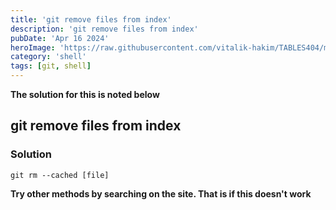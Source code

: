 ```yaml
---
title: 'git remove files from index'
description: 'git remove files from index'
pubDate: 'Apr 16 2024'
heroImage: 'https://raw.githubusercontent.com/vitalik-hakim/TABLES404/main/error_b/SHELL.jpg'
category: 'shell'
tags: [git, shell]
---
```


**The solution for this is noted below**

## git remove files from index

### Solution

```shell
git rm --cached [file]
```

**Try other methods by searching on the site. That is if this doesn't work**
